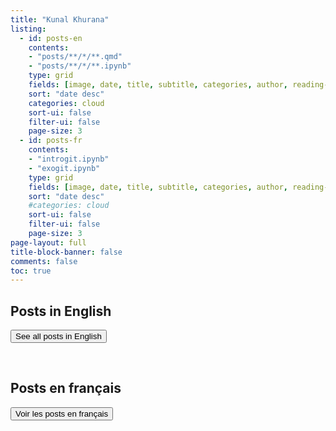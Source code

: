 ```yaml
---
title: "Kunal Khurana"
listing:
  - id: posts-en
    contents: 
    - "posts/**/*/**.qmd"
    - "posts/**/*/**.ipynb"
    type: grid
    fields: [image, date, title, subtitle, categories, author, reading-time]
    sort: "date desc"
    categories: cloud
    sort-ui: false
    filter-ui: false
    page-size: 3          
  - id: posts-fr
    contents: 
    - "introgit.ipynb"
    - "exogit.ipynb"
    type: grid
    fields: [image, date, title, subtitle, categories, author, reading-time]
    sort: "date desc"
    #categories: cloud
    sort-ui: false
    filter-ui: false
    page-size: 3   
page-layout: full
title-block-banner: false
comments: false
toc: true
---
```

## Posts in English

::: {#posts-en}
:::

<a href="../posts/en.html"> <button type="button" class="btn btn-primary float-end btn-sm">See all posts in English</button></a>

<br>

## Posts en français

::: {#posts-fr}
:::

<a href="../posts/fr.html"> <button type="button" class="btn btn-primary float-end btn-sm">Voir les posts en français</button></a>

<br>